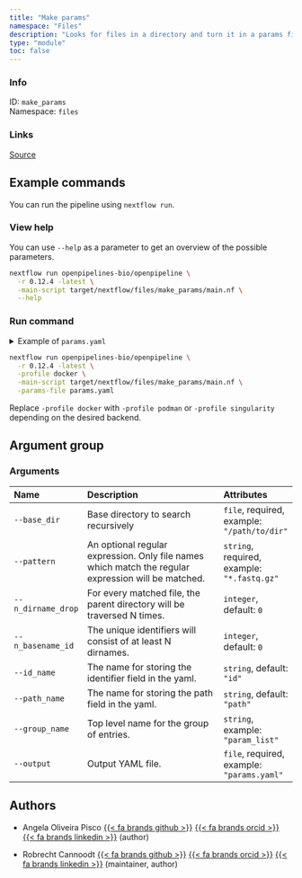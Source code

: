```yaml
---
title: "Make params"
namespace: "Files"
description: "Looks for files in a directory and turn it in a params file."
type: "module"
toc: false
---
```


::: {.column-margin}

### Info

ID: `make_params`  
Namespace: `files`

### Links
[Source](https://github.com/openpipelines-bio/openpipeline/blob/0.12.4/./src/files/make_params){.btn-action .btn-sm .btn-info .btn role="button"}

:::



## Example commands

You can run the pipeline using `nextflow run`.

### View help

You can use `--help` as a parameter to get an overview of the possible parameters.

```bash
nextflow run openpipelines-bio/openpipeline \
  -r 0.12.4 -latest \
  -main-script target/nextflow/files/make_params/main.nf \
  --help
```

### Run command

<details>
<summary>Example of `params.yaml`</summary>
```yaml
# Arguments
base_dir: # please fill in - example: "/path/to/dir"
pattern: # please fill in - example: "*.fastq.gz"
n_dirname_drop: 0
n_basename_id: 0
id_name: "id"
path_name: "path"
# group_name: "param_list"
# output: "$id.$key.output.yaml"

# Nextflow input-output arguments
publish_dir: # please fill in - example: "output/"
# param_list: "my_params.yaml"
```
</details>

```bash
nextflow run openpipelines-bio/openpipeline \
  -r 0.12.4 -latest \
  -profile docker \
  -main-script target/nextflow/files/make_params/main.nf \
  -params-file params.yaml
```

:::{.callout-note}
Replace `-profile docker` with `-profile podman` or `-profile singularity` depending on the desired backend.
:::

## Argument group

### Arguments

|Name               |Description                                                                                         |Attributes                                  |
|:------------------|:---------------------------------------------------------------------------------------------------|:-------------------------------------------|
|`--base_dir`       |Base directory to search recursively                                                                |`file`, required, example: `"/path/to/dir"` |
|`--pattern`        |An optional regular expression. Only file names which match the regular expression will be matched. |`string`, required, example: `"*.fastq.gz"` |
|`--n_dirname_drop` |For every matched file, the parent directory will be traversed N times.                             |`integer`, default: `0`                     |
|`--n_basename_id`  |The unique identifiers will consist of at least N dirnames.                                         |`integer`, default: `0`                     |
|`--id_name`        |The name for storing the identifier field in the yaml.                                              |`string`, default: `"id"`                   |
|`--path_name`      |The name for storing the path field in the yaml.                                                    |`string`, default: `"path"`                 |
|`--group_name`     |Top level name for the group of entries.                                                            |`string`, example: `"param_list"`           |
|`--output`         |Output YAML file.                                                                                   |`file`, required, example: `"params.yaml"`  |

## Authors


  * Angela Oliveira Pisco [{{< fa brands github >}}](https://github.com/aopisco) [{{< fa brands orcid >}}](https://orcid.org/0000-0003-0142-2355) [{{< fa brands linkedin >}}](https://linkedin.com/in/aopisco) (author)

  * Robrecht Cannoodt [{{< fa brands github >}}](https://github.com/rcannood) [{{< fa brands orcid >}}](https://orcid.org/0000-0003-3641-729X) [{{< fa brands linkedin >}}](https://linkedin.com/in/robrechtcannoodt) (maintainer, author)
